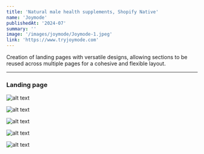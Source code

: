 ```yaml
---
title: 'Natural male health supplements, Shopify Native'
name: 'Joymode'
publishedAt: '2024-07'
summary: ''
image: '/images/joymode/Joymode-1.jpeg'
link: 'https://www.tryjoymode.com'
---
```


Creation of landing pages with versatile designs, allowing sections to be reused across multiple pages for a cohesive and flexible layout.

***

### Landing page

![alt text](/images/joymode/Joymode-1.jpeg)

![alt text](/images/joymode/Joymode-4.jpeg)

![alt text](/images/joymode/Joymode-2.jpeg)

![alt text](/images/joymode/Joymode-5.jpeg)

![alt text](/images/joymode/Joymode-3.jpeg)
